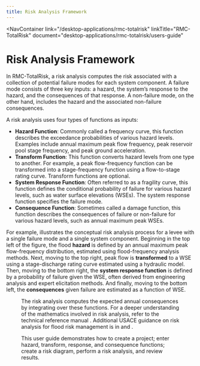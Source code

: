 ```yaml
---
title: Risk Analysis Framework
---
```



<NavContainer 
  link="/desktop-applications/rmc-totalrisk"
  linkTitle="RMC-TotalRisk" 
  document="desktop-applications/rmc-totalrisk/users-guide"
></NavContainer>

# Risk Analysis Framework

In RMC-TotalRisk, a risk analysis computes the risk associated with a collection of potential failure modes for each system component. A failure mode consists
of three key inputs: a hazard, the system’s response to the hazard, and the consequences of that response. A non-failure mode, on the other hand, includes the
hazard and the associated non-failure consequences.

A risk analysis uses four types of functions as inputs:

- **Hazard Function**: Commonly called a frequency curve, this function describes the exceedance probabilities of various hazard levels. Examples include annual
  maximum peak flow frequency, peak reservoir pool stage frequency, and peak ground acceleration.
- **Transform Function**: This function converts hazard levels from one type to another. For example, a peak flow-frequency function can be transformed into a
  stage-frequency function using a flow-to-stage rating curve. Transform functions are optional.
- **System Response Function**: Often referred to as a fragility curve, this function defines the conditional probability of failure for various hazard levels,
  such as water surface elevations (WSEs). The system response function specifies the failure mode.
- **Consequence Function**: Sometimes called a damage function, this function describes the consequences of failure or non-failure for various hazard levels,
  such as annual maximum peak WSEs.

For example, <FigureReference figKey="risk-analysis-process"/> illustrates the conceptual risk analysis process for a levee with a single failure mode and a
single system component. Beginning in the top left of the figure, the flood **hazard** is defined by an annual maximum peak flow-frequency distribution, estimated
using flood-frequency analysis methods. Next, moving to the top right, peak flow is **transformed** to a WSE using a stage-discharge rating curve estimated using
a hydraulic model. Then, moving to the bottom right, the **system response function** is defined by a probability of failure given the WSE, often derived from
engineering analysis and expert elicitation methods. And finally, moving to the bottom left, the **consequences** given failure are estimated as a function of WSE.

<Figure
figKey="risk-analysis-process"
src="figures/desktop-applications/rmc-totalrisk/users-guide/figure0.png"
alt="Levee risk analysis process for a single failure mode and a single system component."
caption="Levee risk analysis process for a single failure mode and a single system component."
/>

The risk analysis computes the expected annual consequences by integrating over these functions. For a deeper understanding of the mathematics involved in risk
analysis, refer to the technical reference manual <Citation citationKey="TechRef"/>. Additional USACE guidance on risk
analysis for flood risk management is in <Citation citationKey="EM1619"/>
and <Citation citationKey="BestPractices"/>.

This user guide demonstrates how to create a project; enter hazard, transform, response, and consequence functions; create a risk diagram, perform a risk analysis,
and review results.

<CitationFootnote/>
